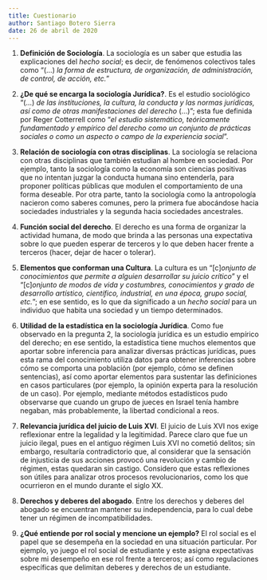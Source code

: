 ```yaml
---
title: Cuestionario
author: Santiago Botero Sierra
date: 26 de abril de 2020
---
```


1. **Definición de Sociología**. La sociología es un saber que estudia las
    explicaciones del *hecho social*; es decir, de fenómenos colectivos tales
    como "(...) *la forma de estructura, de organización, de administración,
    de control, de acción, etc.*"\autocite[sección 1.1.]{lib:hernandez}

2. **¿De qué se encarga la sociología Jurídica?**. Es  el estudio sociológico
    "(...) *de las instituciones, la cultura, la conducta y las normas
    jurídicas, así como de otras manifestaciones del derecho* (...)"; esta fue
    definida por Reger Cotterrell como "*el estudio sistemático, teóricamente
    fundamentado y empírico del derecho como un conjunto de prácticas sociales
    o como un aspecto o campo de la experiencia
    social*".\autocite[prólogo]{lib:hernandez}

3. **Relación de sociología con otras disciplinas**. La sociología se relaciona
    con otras disciplinas que también estudian al hombre en sociedad. Por
    ejemplo, tanto la sociología como la economía son ciencias positivas que no
    intentan juzgar la conducta humana sino entenderla, para proponer políticas
    públicas que modulen el comportamiento de una forma deseable. Por otra
    parte, tanto la sociología como la antropología nacieron como saberes
    comunes, pero la primera fue abocándose hacia sociedades industriales y la
    segunda hacia sociedades ancestrales.

4. **Función social del derecho**. El derecho es una forma de organizar la
    actividad humana, de modo que brinda a las personas una expectativa sobre lo
    que pueden esperar de terceros y lo que deben hacer frente a terceros
    (hacer, dejar de hacer o tolerar).

5. **Elementos que conforman una Cultura**. La cultura es un "[c]*onjunto de
    conocimientos que permite a alguien desarrollar su juicio crítico*" y el
    "[c]*onjunto de modos de vida y costumbres, conocimientos y grado de
    desarrollo artístico, científico, industrial, en una época, grupo social,
    etc.*";\autocite{def:cultura} en ese sentido, es lo que da significado a un
    *hecho social* para un individuo que habita una sociedad y un tiempo
    determinados.

6. **Utilidad de la estadística en la sociología Jurídica**. Como fue observado
    en la pregunta 2, la sociología jurídica es un estudio empírico del derecho;
    en ese sentido, la estadística tiene muchos elementos que aportar sobre
    inferencia para analizar diversas prácticas jurídicas, pues esta rama del
    conocimiento utiliza datos para obtener inferencias sobre cómo se comporta
    una población (por ejemplo, cómo se definen sentencias), así como aportar
    elementos para sustentar las definiciones en casos particulares (por
    ejemplo, la opinión experta para la resolución de un caso). Por ejemplo,
    mediante  métodos estadísticos pudo observarse que cuando un grupo de jueces
    en Israel tenía hambre  negaban, más probablemente, la libertad condicional
    a reos.\autocite[64]{lib:kahneman}

7. **Relevancia jurídica del juicio de Luis XVI**. El juicio de Luis XVI nos
    exige reflexionar entre la legalidad y la legitimidad. Parece claro que
    fue un juicio ilegal, pues en el antiguo régimen Luis XVI no cometió
    delitos; sin embargo, resultaría contradictorio que, al considerar que la
    sensación de injusticia de sus acciones provocó una revolución y cambio de
    régimen, estas quedaran sin castigo. Considero que estas reflexiones son
    útiles para analizar otros procesos revolucionarios, como los que ocurrieron
    en el mundo durante el siglo XX.

8. **Derechos y deberes del abogado**. Entre los derechos y deberes del abogado
    se encuentran mantener su independencia, para lo cual debe tener un régimen
    de incompatibilidades.\autocite[14--15, 19--21, 28--29, 41]{lib:coddeon}

9. **¿Qué entiende por rol social y mencione un ejemplo?** El rol social es el
    papel que se desempeña en la sociedad en una situación particular. Por
    ejemplo, yo juego el rol social de estudiante y este asigna expectativas
    sobre mi desempeño en ese rol frente a terceros; así como regulaciones
    específicas que delimitan deberes y derechos de un estudiante.
